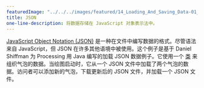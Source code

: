 ```yaml
---
featuredImage: "../../../images/featured/14_Loading_And_Saving_Data-01_JSON-thumbnail.png"
title: JSON
one-line-description: 将数据存储在 JavaScript 对象表示法中。
---
```


<a href="https://developer.mozilla.org/en-US/docs/Learn/JavaScript/Objects/JSON" target="_blank">JavaScript Object Notation (JSON)</a> 
是一种在文件中编写数据的格式。尽管语法来自 JavaScript，但 JSON 在许多其他语境中被使用。这个例子是基于 Daniel Shiffman 为 Processing 用 Java 编写的加载 JSON 数据例子。它使用一个
<a href="https://p5js.org/reference/#/p5/class" target="_blank">类</a>
来组织气泡的数据。当绘图启动时，它从一个 JSON 文件中加载了两个气泡的数据。访问者可以添加新的气泡，下载更新后的 JSON 文件，并加载一个 JSON 文件。